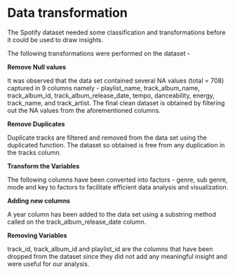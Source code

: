 # Data transformation

The Spotify dataset needed some classification and transformations before it could be used to draw insights.

The following transformations were performed on the dataset - 

**Remove Null values**

It was observed that the data set contained several NA values (total = 708) captured in 9 columns namely - playlist_name, track_album_name, track_album_id, track_album_release_date, tempo, danceability, energy, track_name, and track_artist. The final clean dataset is obtained by filtering out the NA values from the aforementioned columns.

**Remove Duplicates**

Duplicate tracks are filtered and removed from the data set using the duplicated function. The dataset so obtained is free from any duplication in the tracks column.

**Transform the Variables**

The following columns have been converted into factors - genre, sub genre, mode and key to factors to facilitate efficient data analysis and visualization.

**Adding new columns**

A year column has been added to the data set using a substring method called on the track_album_release_date column. 

**Removing Variables**

track_id, track_album_id and playlist_id are the columns that have been dropped from the dataset since they did not add any meaningful insight and were useful for our analysis. 
